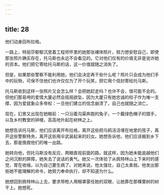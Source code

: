 ```yaml
---
---
---
```

title: 28
---



他们动身回布拉格。

一路上，特丽莎郁郁沉思着工程师怀里的她那张裸体照片，努力想安慰自己，即使那张照片确实存在，托马斯也永远不会看见的。它对他们仅有的价值无非是讹诈她的资本。他们把它寄给托马斯的话，这一价值就随之消失了。

但是，如果那些警察不能利用她，他们会决定再干些什么呢？照片只会成为他们手中的玩物，可保不住他们也许仅仅为了开个玩笑，把它用个信封寄给托马斯。

托马斯收到这样一张照片又会怎么样？会把她赶走吗？也许不会，很可能不会的。但他们那易垮的爱情大厦必然会摇摇欲坠，因为大厦只有她忠诚的柱子作为唯一支撑，因为爱就象众多帝权：一旦他们建立的信念崩溃了，自己也就随之消亡。

现在，幻景又出现在她眼前：一只沿着沟渠奔跑的兔子，一个戴绿色帽子的猎手，以及乡村教堂的钟楼，高高地升起在树林之上。

她想告诉托马斯，他们应该离开布拉格，离开这些把乌鸦活活埋在地里的孩子，离开这些警察特务，离开这些用伞武装起来的妇女。她想告诉他，他们应该搬到乡下去，那是挽救他们的唯一出路。

她转向他，但托马斯没有反应，两眼直视前面的路。就这样，因为她未能逾越他们之间沉默的屏障，她失去了说话的勇气。她又一次体验了从佩特林山上下来时的感觉，胃在收缩，以为自己要生病了。对她来说，他太强壮，自己太柔弱。他发出那些她不能理解的命令，她努力奉命执行，却不知道为什么。

她想回到佩特林山上去，要求带枪人用眼罩蒙任她的双眼，让她靠在那棵栗树的树干上。她想死。